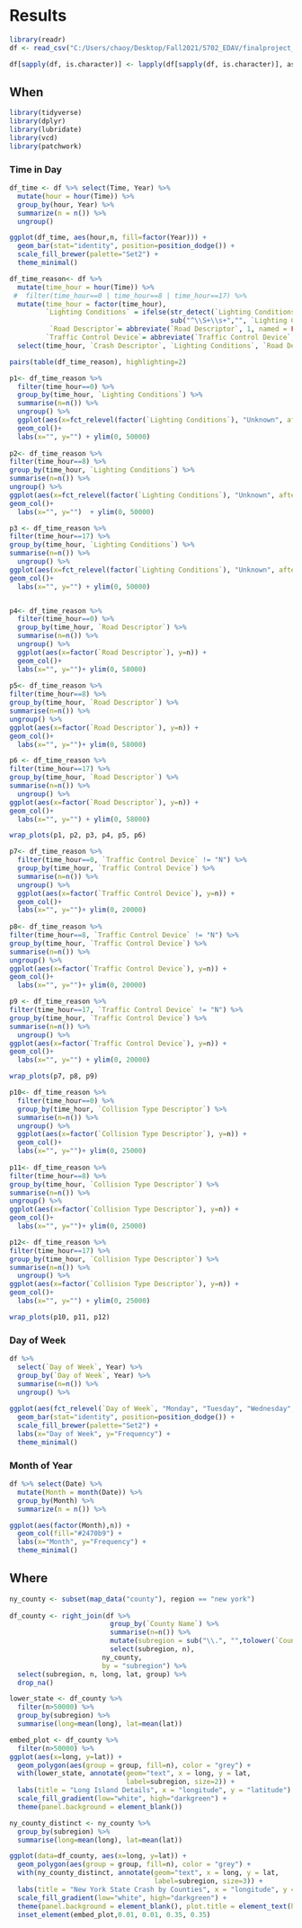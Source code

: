 # Results

```r
library(readr)
df <- read_csv("C:/Users/chaoy/Desktop/Fall2021/5702_EDAV/finalproject_data/cash_information_clean.csv")

df[sapply(df, is.character)] <- lapply(df[sapply(df, is.character)], as.factor)
```

## When
```r
library(tidyverse)
library(dplyr)
library(lubridate)
library(vcd)
library(patchwork)
```

### Time in Day
```r
df_time <- df %>% select(Time, Year) %>%
  mutate(hour = hour(Time)) %>%
  group_by(hour, Year) %>%
  summarize(n = n()) %>%
  ungroup()

ggplot(df_time, aes(hour,n, fill=factor(Year))) + 
  geom_bar(stat="identity", position=position_dodge()) + 
  scale_fill_brewer(palette="Set2") +
  theme_minimal()
```
```r
df_time_reason<- df %>% 
  mutate(time_hour = hour(Time)) %>%
 #  filter(time_hour==0 | time_hour==8 | time_hour==17) %>% 
  mutate(time_hour = factor(time_hour), 
         `Lighting Conditions` = ifelse(str_detect(`Lighting Conditions`, "Dark-Road"), 
                                        sub("^\\S+\\s+","", `Lighting Conditions`), as.character(`Lighting Conditions`)), 
          `Road Descriptor`= abbreviate(`Road Descriptor`, 1, named = FALSE), 
         `Traffic Control Device`= abbreviate(`Traffic Control Device`, 1, named = FALSE)) %>%
  select(time_hour, `Crash Descriptor`, `Lighting Conditions`, `Road Descriptor`, `Traffic Control Device`, Collision_Detail, `Collision Type Descriptor`)

pairs(table(df_time_reason), highlighting=2)
```


```r
p1<- df_time_reason %>% 
  filter(time_hour==0) %>%
  group_by(time_hour, `Lighting Conditions`) %>%
  summarise(n=n()) %>%
  ungroup() %>%
  ggplot(aes(x=fct_relevel(factor(`Lighting Conditions`), "Unknown", after=Inf), y=n)) + 
  geom_col()+ 
  labs(x="", y="") + ylim(0, 50000)
  
p2<- df_time_reason %>%
filter(time_hour==8) %>%
group_by(time_hour, `Lighting Conditions`) %>%
summarise(n=n()) %>%
ungroup() %>%
ggplot(aes(x=fct_relevel(factor(`Lighting Conditions`), "Unknown", after=Inf), y=n)) +
geom_col()+ 
  labs(x="", y="")  + ylim(0, 50000)

p3 <- df_time_reason %>%
filter(time_hour==17) %>%
group_by(time_hour, `Lighting Conditions`) %>%
summarise(n=n()) %>%
  ungroup() %>%
ggplot(aes(x=fct_relevel(factor(`Lighting Conditions`), "Unknown", after=Inf), y=n)) +
geom_col()+ 
  labs(x="", y="") + ylim(0, 50000)


p4<- df_time_reason %>% 
  filter(time_hour==0) %>%
  group_by(time_hour, `Road Descriptor`) %>%
  summarise(n=n()) %>%
  ungroup() %>%
  ggplot(aes(x=factor(`Road Descriptor`), y=n)) + 
  geom_col()+ 
  labs(x="", y="")+ ylim(0, 58000)
  
p5<- df_time_reason %>%
filter(time_hour==8) %>%
group_by(time_hour, `Road Descriptor`) %>%
summarise(n=n()) %>%
ungroup() %>%
ggplot(aes(x=factor(`Road Descriptor`), y=n)) +
geom_col()+ 
  labs(x="", y="")+ ylim(0, 58000)

p6 <- df_time_reason %>%
filter(time_hour==17) %>%
group_by(time_hour, `Road Descriptor`) %>%
summarise(n=n()) %>%
  ungroup() %>%
ggplot(aes(x=factor(`Road Descriptor`), y=n)) +
geom_col()+ 
  labs(x="", y="") + ylim(0, 58000)

wrap_plots(p1, p2, p3, p4, p5, p6)
```
```r
p7<- df_time_reason %>% 
  filter(time_hour==0, `Traffic Control Device` != "N") %>%
  group_by(time_hour, `Traffic Control Device`) %>%
  summarise(n=n()) %>%
  ungroup() %>%
  ggplot(aes(x=factor(`Traffic Control Device`), y=n)) + 
  geom_col()+ 
  labs(x="", y="")+ ylim(0, 20000)
  
p8<- df_time_reason %>%
filter(time_hour==8, `Traffic Control Device` != "N") %>%
group_by(time_hour, `Traffic Control Device`) %>%
summarise(n=n()) %>%
ungroup() %>%
ggplot(aes(x=factor(`Traffic Control Device`), y=n)) +
geom_col()+ 
  labs(x="", y="")+ ylim(0, 20000)

p9 <- df_time_reason %>%
filter(time_hour==17, `Traffic Control Device` != "N") %>%
group_by(time_hour, `Traffic Control Device`) %>%
summarise(n=n()) %>%
  ungroup() %>%
ggplot(aes(x=factor(`Traffic Control Device`), y=n)) +
geom_col()+ 
  labs(x="", y="") + ylim(0, 20000)

wrap_plots(p7, p8, p9)
```
```r
p10<- df_time_reason %>% 
  filter(time_hour==0) %>%
  group_by(time_hour, `Collision Type Descriptor`) %>%
  summarise(n=n()) %>%
  ungroup() %>%
  ggplot(aes(x=factor(`Collision Type Descriptor`), y=n)) + 
  geom_col()+ 
  labs(x="", y="")+ ylim(0, 25000)
  
p11<- df_time_reason %>%
filter(time_hour==8) %>%
group_by(time_hour, `Collision Type Descriptor`) %>%
summarise(n=n()) %>%
ungroup() %>%
ggplot(aes(x=factor(`Collision Type Descriptor`), y=n)) +
geom_col()+ 
  labs(x="", y="")+ ylim(0, 25000)

p12<- df_time_reason %>%
filter(time_hour==17) %>%
group_by(time_hour, `Collision Type Descriptor`) %>%
summarise(n=n()) %>%
  ungroup() %>%
ggplot(aes(x=factor(`Collision Type Descriptor`), y=n)) +
geom_col()+ 
  labs(x="", y="") + ylim(0, 25000)

wrap_plots(p10, p11, p12)
```

### Day of Week
```r
df %>%
  select(`Day of Week`, Year) %>%
  group_by(`Day of Week`, Year) %>%
  summarise(n=n()) %>%
  ungroup() %>%
  
ggplot(aes(fct_relevel(`Day of Week`, "Monday", "Tuesday", "Wednesday","Thursday", "Friday", "Saturday", "Sunday"),n,  fill=factor(Year))) +
  geom_bar(stat="identity", position=position_dodge()) + 
  scale_fill_brewer(palette="Set2") +
  labs(x="Day of Week", y="Frequency") +
  theme_minimal()
```

### Month of Year
```r
df %>% select(Date) %>%
  mutate(Month = month(Date)) %>%
  group_by(Month) %>%
  summarize(n = n()) %>%

ggplot(aes(factor(Month),n)) + 
  geom_col(fill="#2470b9") +
  labs(x="Month", y="Frequency") +
  theme_minimal()
```


## Where
```r
ny_county <- subset(map_data("county"), region == "new york") 
  
df_county <- right_join(df %>% 
                         group_by(`County Name`) %>%
                         summarise(n=n()) %>%
                         mutate(subregion = sub("\\.", "",tolower(`County Name`))) %>%
                         select(subregion, n), 
                       ny_county, 
                       by = "subregion") %>%
  select(subregion, n, long, lat, group) %>%
  drop_na()

lower_state <- df_county %>% 
  filter(n>50000) %>% 
  group_by(subregion) %>% 
  summarise(long=mean(long), lat=mean(lat))

embed_plot <- df_county %>% 
  filter(n>50000) %>%
ggplot(aes(x=long, y=lat)) +
  geom_polygon(aes(group = group, fill=n), color = "grey") +
  with(lower_state, annotate(geom="text", x = long, y = lat,
                             label=subregion, size=2)) +
  labs(title = "Long Island Details", x = "longitude", y = "latitude") +
  scale_fill_gradient(low="white", high="darkgreen") +
  theme(panel.background = element_blank()) 

ny_county_distinct <- ny_county %>% 
  group_by(subregion) %>% 
  summarise(long=mean(long), lat=mean(lat))

ggplot(data=df_county, aes(x=long, y=lat)) +
  geom_polygon(aes(group = group, fill=n), color = "grey") +
  with(ny_county_distinct, annotate(geom="text", x = long, y = lat, 
                                    label=subregion, size=3)) +
  labs(title = "New York State Crash by Counties", x = "longitude", y = "latitude") +
  scale_fill_gradient(low="white", high="darkgreen") +
  theme(panel.background = element_blank(), plot.title = element_text(hjust = 0.5)) +
  inset_element(embed_plot,0.01, 0.01, 0.35, 0.35)
```

